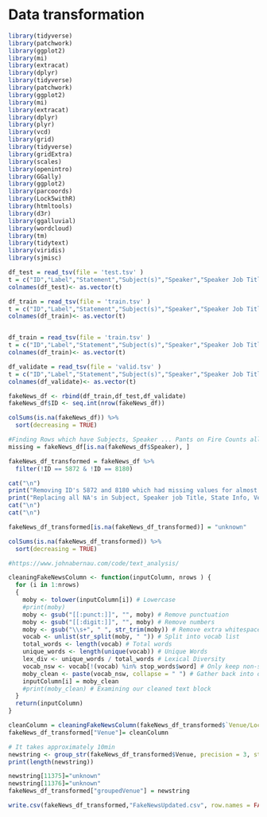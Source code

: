 # Data transformation

```r
library(tidyverse)
library(patchwork)
library(ggplot2)
library(mi)
library(extracat)
library(dplyr)
library(tidyverse)
library(patchwork)
library(ggplot2)
library(mi)
library(extracat)
library(dplyr)
library(plyr)
library(vcd)
library(grid)
library(tidyverse)
library(gridExtra)
library(scales)
library(openintro)
library(GGally)
library(ggplot2)
library(parcoords)
library(Lock5withR)
library(htmltools)
library(d3r)
library(ggalluvial)
library(wordcloud)
library(tm)
library(tidytext)
library(viridis)
library(sjmisc)
```

```r
df_test = read_tsv(file = 'test.tsv' )
t = c("ID","Label","Statement","Subject(s)","Speaker","Speaker Job Title","State Info","The Party Affiliation","Barely True Counts","False Counts","Half True Counts","Mostly True Counts","Pants on Fire Counts","Venue/Location")
colnames(df_test)<- as.vector(t)

df_train = read_tsv(file = 'train.tsv' )
t = c("ID","Label","Statement","Subject(s)","Speaker","Speaker Job Title","State Info","The Party Affiliation","Barely True Counts","False Counts","Half True Counts","Mostly True Counts","Pants on Fire Counts","Venue/Location")
colnames(df_train)<- as.vector(t)


df_train = read_tsv(file = 'train.tsv' )
t = c("ID","Label","Statement","Subject(s)","Speaker","Speaker Job Title","State Info","The Party Affiliation","Barely True Counts","False Counts","Half True Counts","Mostly True Counts","Pants on Fire Counts","Venue/Location")
colnames(df_train)<- as.vector(t)

df_validate = read_tsv(file = 'valid.tsv' )
t = c("ID","Label","Statement","Subject(s)","Speaker","Speaker Job Title","State Info","The Party Affiliation","Barely True Counts","False Counts","Half True Counts","Mostly True Counts","Pants on Fire Counts","Venue/Location")
colnames(df_validate)<- as.vector(t)

fakeNews_df <- rbind(df_train,df_test,df_validate)
fakeNews_df$ID <- seq.int(nrow(fakeNews_df))
```

```r
colSums(is.na(fakeNews_df)) %>%
  sort(decreasing = TRUE)

#Finding Rows which have Subjects, Speaker ... Pants on Fire Counts all zero
missing = fakeNews_df[is.na(fakeNews_df$Speaker), ]  

fakeNews_df_transformed = fakeNews_df %>% 
  filter(!ID == 5872 & !ID == 8180)

cat("\n")
print("Removing ID's 5872 and 8180 which had missing values for almost all columns")
print("Replacing all NA's in Subject, Speaker job Title, State Info, Venue/Location, Speaker, The Party Affiliation with UNKNOWN")
cat("\n")
cat("\n")

fakeNews_df_transformed[is.na(fakeNews_df_transformed)] = "unknown"

colSums(is.na(fakeNews_df_transformed)) %>%
  sort(decreasing = TRUE)

```



```r

#https://www.johnabernau.com/code/text_analysis/

cleaningFakeNewsColumn <- function(inputColumn, nrows ) { 
  for (i in 1:nrows)
  {
    moby <- tolower(inputColumn[i]) # Lowercase
    #print(moby)
    moby <- gsub("[[:punct:]]", "", moby) # Remove punctuation
    moby <- gsub("[[:digit:]]", "", moby) # Remove numbers
    moby <- gsub("\\s+", " ", str_trim(moby)) # Remove extra whitespaces
    vocab <- unlist(str_split(moby, " ")) # Split into vocab list
    total_words <- length(vocab) # Total words
    unique_words <- length(unique(vocab)) # Unique Words
    lex_div <- unique_words / total_words # Lexical Diversity 
    vocab_nsw <- vocab[!(vocab) %in% stop_words$word] # Only keep non-stopwords
    moby_clean <- paste(vocab_nsw, collapse = " ") # Gather back into one string
    inputColumn[i] = moby_clean
    #print(moby_clean) # Examining our cleaned text block
  }
  return(inputColumn)
}

cleanColumn = cleaningFakeNewsColumn(fakeNews_df_transformed$`Venue/Location`, nrow(fakeNews_df_transformed))
fakeNews_df_transformed["Venue"]= cleanColumn

```

```r
# It takes approximately 10min
newstring <- group_str(fakeNews_df_transformed$Venue, precision = 3, strict = TRUE)
print(length(newstring))

```


```r
newstring[11375]="unknown"
newstring[11376]="unknown"
fakeNews_df_transformed["groupedVenue"] = newstring
```


```r
write.csv(fakeNews_df_transformed,"FakeNewsUpdated.csv", row.names = FALSE)
```


